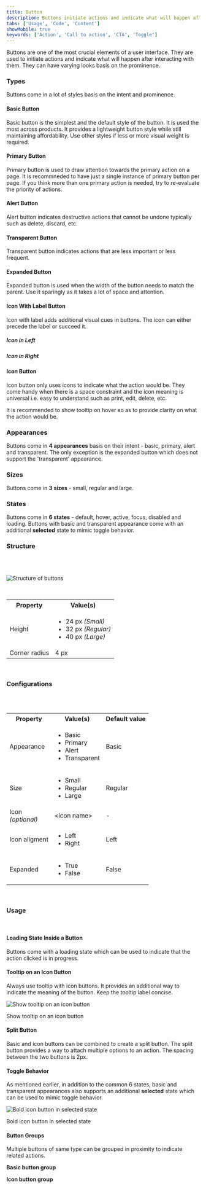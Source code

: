 ```yaml
---
title: Button
description: Buttons initiate actions and indicate what will happen after interacting with them.
tabs: ['Usage', 'Code', 'Content']
showMobile: true
keywords: ['Action', 'Call to action', 'CTA', 'Toggle']
---
```


Buttons are one of the most crucial elements of a user interface. They are used to initiate actions and indicate what will happen after interacting with them. They can have varying looks basis on the prominence.
<br/>

### Types
Buttons come in a lot of styles basis on the intent and prominence.

#### Basic Button

Basic button is the simplest and the default style of the button. It is used the most across products. It provides a lightweight button style while still maintaining affordability. Use other styles if less or more visual weight is required.
<Preview name='components-button-button-appearance-basic--basic' />

#### Primary Button
Primary button is used to draw attention towards the primary action on a page. It is recommneded to have just a single instance of primary button per page. If you think more than one primary action is needed, try to re-evaluate the priority of actions.
<Preview name='components-button-button-appearance-primary--primary' />

#### Alert Button
Alert button indicates destructive actions that cannot be undone typically such as delete, discard, etc.
<Preview name='components-button-button-appearance-alert--alert' />

#### Transparent Button
Transparent button indicates actions that are less important or less frequent.
<Preview name='components-button-button-appearance-transparent--transparent' />

#### Expanded Button
Expanded button is used when the width of the button needs to match the parent. Use it sparingly as it takes a lot of space and attention.
<Preview name='components-button-button-expanded-button--expanded-button' />

#### Icon With Label Button
Icon with label adds additional visual cues in buttons. The icon can either precede the label or succeed it.

##### Icon in Left
<Preview name='components-button-button-icon-icon-left--icon-left' />

##### Icon in Right
<Preview name='components-button-button-icon-icon-right--icon-right' />

#### Icon Button
Icon button only uses icons to indicate what the action would be. They come handy when there is a space constraint and the icon meaning is universal i.e. easy to understand such as print, edit, delete, etc.

It is recommended to show tooltip on hover so as to provide clarity on what the action would be.
<Preview name='components-button-button-icon-icon-button--icon-button' />
<br/>

### Appearances

Buttons come in **4 appearances** basis on their intent - basic, primary, alert and transparent. The only exception is the expanded button which does not support the 'transparent' appearance.
<Preview name='components-button-button-appearance-all--all' />
<br/>

### Sizes

Buttons come in **3 sizes** - small, regular and large.
<Preview name='components-button-button-size--size' />
<br/>

### States

Buttons come in **6 states** - default, hover, active, focus, disabled and loading. Buttons with basic and transparent appearance come with an additional **selected** state to mimic toggle behavior.
<Preview name='components-button-button-state-primary--primary' />
<br/>

### Structure
<br/>
<br/>

![Structure of buttons](./images/buttons-structure.png)

<br/>

<table style={{width: "100%"}}>
  <tbody>
    <tr>
      <th style={{width:"50%",  textAlign: "left"}}>Property</th>
      <th style={{width:"50%",  textAlign: "left"}}>Value(s)</th>
    </tr>
    <tr style={{verticalAlign: "top"}}>
      <td>Height</td>
      <td>
          <ul>
              <li>24 px <em>(Small)</em></li>
              <li>32 px <em>(Regular)</em></li>
              <li>40 px <em>(Large)</em></li>
          </ul>
      </td>
    </tr>
    <tr style={{verticalAlign: "top"}}>
      <td>Corner radius</td>
      <td>4 px</td>
    </tr>
  </tbody>
</table>
<br/>

### Configurations
<br/>
<br/>

<table style={{width: "100%"}}>
  <tbody>
    <tr>
      <th style={{width:"33%", textAlign: "left"}}>Property</th>
      <th style={{width:"33%", textAlign: "left"}}>Value(s)</th>
      <th style={{width:"33%", textAlign: "left"}}>Default value</th>
    </tr>
    <tr style={{verticalAlign: "top"}}>
      <td>Appearance</td>
      <td>
          <ul>
              <li>Basic</li>
              <li>Primary</li>
              <li>Alert</li>
              <li>Transparent</li>
          </ul>
      </td>
      <td>Basic</td>
    </tr>
    <tr style={{verticalAlign: "top"}}>
      <td>Size</td>
      <td>
          <ul>
              <li>Small</li>
              <li>Regular</li>
              <li>Large</li>
          </ul>
      </td>
      <td>Regular</td>
    </tr>
    <tr style={{verticalAlign: "top"}}>
      <td>Icon<br/><em>(optional)</em></td>
      <td>&#60;icon name&#62;</td>
      <td>-</td>
    </tr>
    <tr style={{verticalAlign: "top"}}>
      <td>Icon aligment<br/></td>
      <td>
          <ul>
              <li>Left</li>
              <li>Right</li>
          </ul>
      </td>
      <td>Left</td>
    </tr>
    <tr style={{verticalAlign: "top"}}>
      <td>Expanded<br/></td>
      <td>
          <ul>
              <li>True</li>
              <li>False</li>
          </ul>
      </td>
      <td>False</td>
    </tr>
  </tbody>
</table>
<br/>

### Usage
<br/>

#### Loading State Inside a Button
Buttons come with a loading state which can be used to indicate that the action clicked is in progress.
<Preview name='components-button-button-loader-in-button--loader-in-button' />

#### Tooltip on an Icon Button
Always use tooltip with icon buttons. It provides an additional way to indicate the meaning of the button. Keep the tooltip label concise.

![Show tooltip on an icon button](./images/buttons-1.png)
<Caption>Show tooltip on an icon button</Caption>

<br/>

#### Split Button
Basic and icon buttons can be combined to create a split button. The split button provides a way to attach multiple options to an action. The spacing between the two buttons is 2px.
<Preview name='components-button-button-split-button--split-button' />

#### Toggle Behavior
As mentioned earlier, in addition to the common 6 states, basic and transparent appearances also supports an additional **selected** state which can be used to mimic toggle behavior.

![Bold icon button in selected state](./images/buttons-2.png)
<Caption>Bold icon button in selected state</Caption>
<br/>

#### Button Groups
Multiple buttons of same type can be grouped in proximity to indicate related actions.

**Basic button group**
<Preview name='components-button-button-label-button-group--label-button-group' />

**Icon button group**
<Preview name='components-button-button-icon-icon-button-group--icon-button-group' />